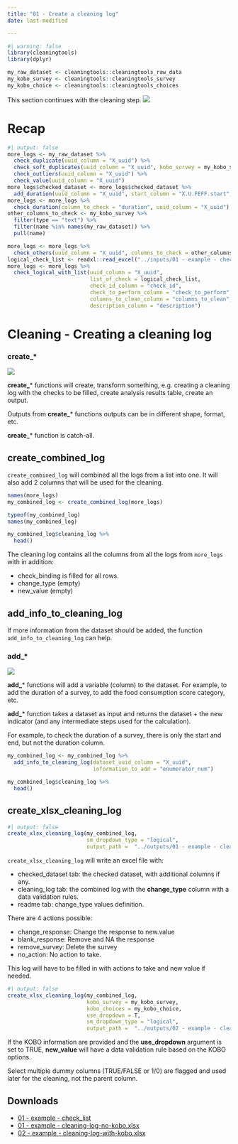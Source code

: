 ```yaml
---
title: "01 - Create a cleaning log"
date: last-modified

---
```


```r
#| warning: false
library(cleaningtools)
library(dplyr)

my_raw_dataset <- cleaningtools::cleaningtools_raw_data
my_kobo_survey <- cleaningtools::cleaningtools_survey
my_kobo_choice <- cleaningtools::cleaningtools_choices
```

This section continues with the cleaning step.
![](../config/images/step - cleaning.png)

# Recap

```r
#| output: false
more_logs <- my_raw_dataset %>% 
  check_duplicate(uuid_column = "X_uuid") %>% 
  check_soft_duplicates(uuid_column = "X_uuid", kobo_survey = my_kobo_survey, sm_separator = ".") %>%
  check_outliers(uuid_column = "X_uuid") %>%
  check_value(uuid_column = "X_uuid") 
more_logs$checked_dataset <- more_logs$checked_dataset %>% 
  add_duration(uuid_column = "X_uuid", start_column = "X.U.FEFF.start", end_column = "end")
more_logs <- more_logs %>% 
  check_duration(column_to_check = "duration", uuid_column = "X_uuid")
other_columns_to_check <- my_kobo_survey %>% 
  filter(type == "text") %>% 
  filter(name %in% names(my_raw_dataset)) %>%
  pull(name) 

more_logs <- more_logs %>% 
  check_others(uuid_column = "X_uuid", columns_to_check = other_columns_to_check) 
logical_check_list <- readxl::read_excel("../inputs/01 - example - check_list.xlsx")
more_logs <- more_logs %>% 
  check_logical_with_list(uuid_column = "X_uuid",
                          list_of_check = logical_check_list,
                          check_id_column = "check_id",
                          check_to_perform_column = "check_to_perform",
                          columns_to_clean_column = "columns_to_clean",
                          description_column = "description")

```


# Cleaning - Creating a cleaning log

::: {.callout-tip appearance="minimal"}
### create\_\*

![](../config/images/verb - create.png)

**create_**\* functions will create, transform something, e.g. creating a cleaning log with the checks to be filled, create analysis results table, create an output.

Outputs from **create_**\* functions outputs can be in different shape, format, etc. 

**create_**\* function is catch-all.
:::

## create_combined_log

`create_combined_log` will combined all the logs from a list into one. It will also add 2 columns that will be used for the cleaning.

```r
names(more_logs)
my_combined_log <- create_combined_log(more_logs)

typeof(my_combined_log)
names(my_combined_log)

my_combined_log$cleaning_log %>% 
  head()
```

The cleaning log contains all the columns from all the logs from `more_logs` with in addition:

-   check_binding is filled for all rows.
-   change_type (empty)
-   new_value (empty)

## add_info_to_cleaning_log

If more information from the dataset should be added, the function `add_info_to_cleaning_log` can help.

::: {.callout-tip appearance="minimal"}
### add\_\*

![](../config/images/verb - add.png)

**add_**\* functions will add a variable (column) to the dataset. For example, to add the duration of a survey, to add the food consumption score category, etc.

**add_**\* function takes a dataset as input and returns the dataset + the new indicator (and any intermediate steps used for the calculation). 

For example, to check the duration of a survey, there is only the start and end, but not the duration column.
:::

```r
my_combined_log <- my_combined_log %>% 
  add_info_to_cleaning_log(dataset_uuid_column = "X_uuid", 
                           information_to_add = "enumerator_num")

my_combined_log$cleaning_log %>% 
  head()
```

## create_xlsx_cleaning_log

```r
#| output: false
create_xlsx_cleaning_log(my_combined_log,
                         sm_dropdown_type = "logical",
                         output_path =  "../outputs/01 - example - cleaning-log-no-kobo.xlsx")
```

`create_xlsx_cleaning_log` will write an excel file with:

-   checked_dataset tab: the checked dataset, with additional columns if any.
-   cleaning_log tab: the combined log with the **change_type** column with a data validation rules.
-   readme tab: change_type values definition.

There are 4 actions possible:

-   change_response: Change the response to new.value
-   blank_response: Remove and NA the response
-   remove_survey: Delete the survey
-   no_action: No action to take.

This log will have to be filled in with actions to take and new value if needed.

```r
#| output: false
create_xlsx_cleaning_log(my_combined_log,
                         kobo_survey = my_kobo_survey,
                         kobo_choices = my_kobo_choice,
                         use_dropdown = T,
                         sm_dropdown_type = "logical",
                         output_path =  "../outputs/02 - example - cleaning-log-with-kobo.xlsx")
```

If the KOBO information are provided and the **use_dropdown** argument is set to TRUE, **new_value** will have a data validation rule based on the KOBO options.

::: callout-note
Select multiple dummy columns (TRUE/FALSE or 1/0) are flagged and used later for the cleaning, not the parent column.
:::

## Downloads

- [01 - example - check_list](../inputs/01 - example - check_list.xlsx)
- [01 - example - cleaning-log-no-kobo.xlsx](../outputs/01 - example - cleaning-log-no-kobo.xlsx)
- [02 - example - cleaning-log-with-kobo.xlsx](../outputs/02 - example - cleaning-log-with-kobo.xlsx)
